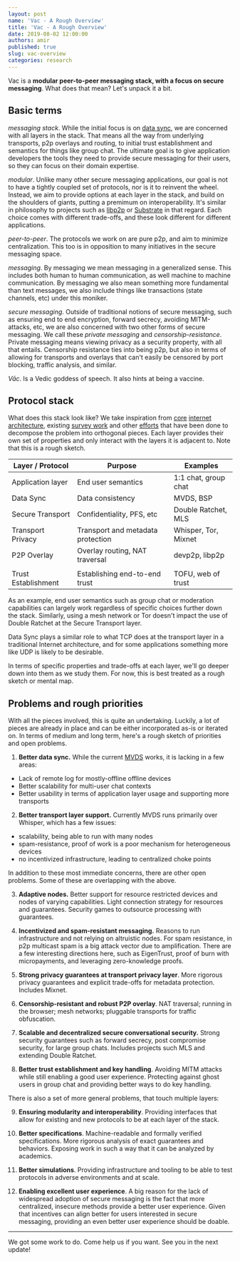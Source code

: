 ```yaml
---
layout: post
name: 'Vac - A Rough Overview'
title: 'Vac - A Rough Overview'
date: 2019-08-02 12:00:00
authors: amir
published: true
slug: vac-overview
categories: research
---
```


<!--truncate-->

Vac is a **modular peer-to-peer messaging stack, with a focus on secure messaging**. What does that mean? Let's unpack it a bit.

## Basic terms

_messaging stack_. While the initial focus is on [data sync](https://vac.dev/p2p-data-sync-for-mobile), we are concerned with all layers in the stack. That means all the way from underlying transports, p2p overlays and routing, to initial trust establishment and semantics for things like group chat. The ultimate goal is to give application developers the tools they need to provide secure messaging for their users, so they can focus on their domain expertise.

_modular_. Unlike many other secure messaging applications, our goal is not to have a tightly coupled set of protocols, nor is it to reinvent the wheel. Instead, we aim to provide options at each layer in the stack, and build on the shoulders of giants, putting a premimum on interoperability. It's similar in philosophy to projects such as [libp2p](https://libp2p.io/) or [Substrate](https://www.parity.io/substrate/) in that regard. Each choice comes with different trade-offs, and these look different for different applications.

_peer-to-peer_. The protocols we work on are pure p2p, and aim to minimize centralization. This too is in opposition to many initiatives in the secure messaging space.

_messaging_. By messaging we mean messaging in a generalized sense. This includes both human to human communication, as well machine to machine communication. By messaging we also mean something more fundamental than text messages, we also include things like transactions (state channels, etc) under this moniker.

_secure messaging_. Outside of traditional notions of secure messaging, such as ensuring end to end encryption, forward secrecy, avoiding MITM-attacks, etc, we are also concerned with two other forms of secure messaging. We call these _private messaging_ and _censorship-resistance_. Private messaging means viewing privacy as a security property, with all that entails. Censorship resistance ties into being p2p, but also in terms of allowing for transports and overlays that can't easily be censored by port blocking, traffic analysis, and similar.

_Vāc_. Is a Vedic goddess of speech. It also hints at being a vaccine.

## Protocol stack

What does this stack look like? We take inspiration from [core](https://tools.ietf.org/html/rfc793) [internet architecture](https://www.ietf.org/rfc/rfc1122.txt), existing [survey work](https://css.csail.mit.edu/6.858/2020/readings/secure-messaging.pdf) and other [efforts](https://code.briarproject.org/briar/briar/wikis/A-Quick-Overview-of-the-Protocol-Stack) that have been done to decompose the problem into orthogonal pieces. Each layer provides their own set of properties and only interact with the layers it is adjacent to. Note that this is a rough sketch.

| Layer / Protocol    | Purpose                           | Examples             |
| ------------------- | --------------------------------- | -------------------- |
| Application layer   | End user semantics                | 1:1 chat, group chat |
| Data Sync           | Data consistency                  | MVDS, BSP            |
| Secure Transport    | Confidentiality, PFS, etc         | Double Ratchet, MLS  |
| Transport Privacy   | Transport and metadata protection | Whisper, Tor, Mixnet |
| P2P Overlay         | Overlay routing, NAT traversal    | devp2p, libp2p       |
|                     |                                   |
| Trust Establishment | Establishing end-to-end trust     | TOFU, web of trust   |

As an example, end user semantics such as group chat or moderation capabilities can largely work regardless of specific choices further down the stack. Similarly, using a mesh network or Tor doesn't impact the use of Double Ratchet at the Secure Transport layer.

Data Sync plays a similar role to what TCP does at the transport layer in a traditional Internet architecture, and for some applications something more like UDP is likely to be desirable.

In terms of specific properties and trade-offs at each layer, we'll go deeper down into them as we study them. For now, this is best treated as a rough sketch or mental map.

## Problems and rough priorities

With all the pieces involved, this is quite an undertaking. Luckily, a lot of pieces are already in place and can be either incorporated as-is or iterated on. In terms of medium and long term, here's a rough sketch of priorities and open problems.

1. **Better data sync.** While the current [MVDS](https://rfc.vac.dev/spec/2/) works, it is lacking in a few areas:

- Lack of remote log for mostly-offline offline devices
- Better scalability for multi-user chat contexts
- Better usability in terms of application layer usage and supporting more transports

2. **Better transport layer support.** Currently MVDS runs primarily over Whisper, which has a few issues:

- scalability, being able to run with many nodes
- spam-resistance, proof of work is a poor mechanism for heterogeneous devices
- no incentivized infrastructure, leading to centralized choke points

In addition to these most immediate concerns, there are other open problems. Some of these are overlapping with the above.

3. **Adaptive nodes.** Better support for resource restricted devices and nodes of varying capabilities. Light connection strategy for resources and guarantees. Security games to outsource processing with guarantees.

4. **Incentivized and spam-resistant messaging.** Reasons to run infrastructure and not relying on altruistic nodes. For spam resistance, in p2p multicast spam is a big attack vector due to amplification. There are a few interesting directions here, such as EigenTrust, proof of burn with micropayments, and leveraging zero-knowledge proofs.

5. **Strong privacy guarantees at transport privacy layer**. More rigorous privacy guarantees and explicit trade-offs for metadata protection. Includes Mixnet.
6. **Censorship-resistant and robust P2P overlay**. NAT traversal; running in the browser; mesh networks; pluggable transports for traffic obfuscation.

7. **Scalable and decentralized secure conversational security.** Strong security guarantees such as forward secrecy, post compromise security, for large group chats. Includes projects such MLS and extending Double Ratchet.

8. **Better trust establishment and key handling**. Avoiding MITM attacks while still enabling a good user experience. Protecting against ghost users in group chat and providing better ways to do key handling.

There is also a set of more general problems, that touch multiple layers:

9. **Ensuring modularity and interoperability**. Providing interfaces that allow for existing and new protocols to be at each layer of the stack.

10. **Better specifications**. Machine-readable and formally verified specifications. More rigorous analysis of exact guarantees and behaviors. Exposing work in such a way that it can be analyzed by academics.

11. **Better simulations**. Providing infrastructure and tooling to be able to test protocols in adverse environments and at scale.

12. **Enabling excellent user experience**. A big reason for the lack of widespread adoption of secure messaging is the fact that more centralized, insecure methods provide a better user experience. Given that incentives can align better for users interested in secure messaging, providing an even better user experience should be doable.

---

We got some work to do. Come help us if you want. See you in the next update!
